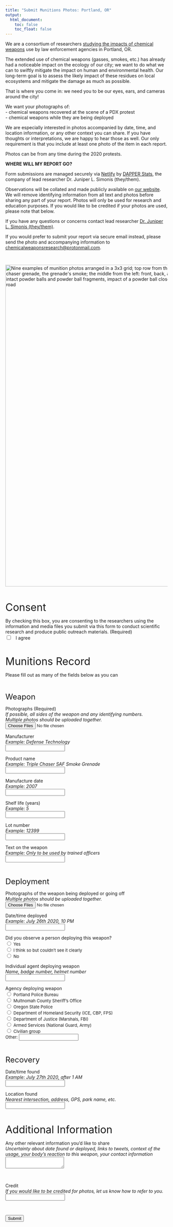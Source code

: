 ```yaml
---
title: "Submit Munitions Photos: Portland, OR"
output:
  html_document:
    toc: false
    toc_float: false
---
```



We are a consortium of researchers [studying the impacts of chemical weapons](https://www.dapperstats.com/project/chemical_weapons/) use by law enforcement agencies in Portland, OR. 

The extended use of chemical weapons (gasses, smokes, etc.) has already had a noticeable impact on the ecology of our city; we want to do what we can to swiftly mitigate the impact on human and environmental health. 
Our long-term goal is to assess the likely impact of these residues on local ecosystems and mitigate the damage as much as possible.

That is where you come in: we need you to be our eyes, ears, and cameras around the city! 

We want your photographs of:  
- chemical weapons recovered at the scene of a PDX protest  
- chemical weapons while they are being deployed

We are especially interested in photos accompanied by date, time, and location information, or any other context you can share. 
If you have thoughts or interpretations, we are happy to hear those as well. 
Our only requirement is that you include at least one photo of the item in each report.

Photos can be from any time during the 2020 protests.

**WHERE WILL MY REPORT GO?**

Form submissions are managed securely via [Netlify](https://www.netlify.com/) by [DAPPER Stats](https://dapperstats.com), the company of lead researcher Dr. Juniper L. Simonis (they/them).

Observations will be collated and made publicly available on [our website](https://www.chemicalweaponsresearch.com).
We will remove identifying information from all text and photos before sharing any part of your report. 
Photos will only be used for research and education purposes.
If you would like to be credited if your photos are used, please note that below.

If you have any questions or concerns contact lead researcher [Dr. Juniper L. Simonis (they/them)](mailto: chemicalweaponsresearch@protonmail.com).

If you would prefer to submit your report via secure email instead, please send the photo and accompanying information to [chemicalweaponsresearch@protonmail.com](mailto: chemicalweaponsresearch@protonmail.com).

<br>

<img src="images/submission_examples.png" alt="Nine examples of munition photos arranged in a 3x3 grid; top row from the left: three SAF Smoke triple chaser grenade parts, the top of a triple chaser grenade, the grenade's smoke; the middle from the left: front, back, and bottom of a CS Instantaneous Blast grenade; bottom row from the left: intact powder balls and powder ball fragments, impact of a powder ball close up in the road, pulled back shot of multiple powder ball impacts in the road" width="1000"> 

<br>

<form name="munitions" method="POST" data-netlify="true">
  <p>
    <font size="+3">Consent</font>
  </p>
  <p>
    <label>
      By checking this box, you are consenting to the researchers using the information and media files you submit via this form to conduct scientific research and produce public outreach materials. (Required)
    </label> 
    <br> 
    <input type="checkbox" name="consent" required/> &nbsp;
    I agree
  </p>
  <br>
  <p>
    <font size="+3">
      Munitions Record
    </font>
  </p>
  <p>
    Please fill out as many of the fields below as you can
  </p>
  <br>
  <p>
    <font size="+2">
      Weapon
    </font>
  </p>
  <p>
    <label>
      Photographs (Required)
    </label>
    <br>
    <em>
      If possible, all sides of the weapon and any identifying numbers.  
      Multiple photos should be uploaded together.
    </em>
    <input type="file" id="munition_photos" name="munitions_photos" multiple required/>
    <br>
  </p>
  <p>
    <label>
      Manufacturer
    </label>
      <br>
      <em>
        Example: Defense Technology
      </em>
    <br>
    <input type="text" id="manufacturer" name="manufacturer"/>
    <br>
  </p>
  <p>
    <label>
      Product name
    </label>
      <br>
      <em>
        Example: Triple Chaser SAF Smoke Grenade
      </em>
    <br>
    <input type="text" id="product" name="product"/>
    <br>
  </p>
  <p>
    <label>
      Manufacture date
    </label>
      <br>
      <em>
        Example: 2007
      </em>
    <br>
    <input type="text" id="manufacture_date" name="manufacture_date"/>
    <br>
  </p>
  <p>
    <label>
      Shelf life (years)
    </label>
      <br>
      <em>
        Example: 5
      </em>
    <br>
    <input type="text" id="shelf_life" name="shelf_life"/>
    <br>
  </p>
  <p>
    <label>
      Lot number
    </label>
      <br>
      <em>
        Example: 12399
      </em>
    <br>
    <input type="text" id="shelf_life" name="shelf_life"/>
    <br>
  </p>
  <p>
    <label>
      Text on the weapon
    </label>
      <br>
      <em>
        Example: Only to be used by trained officers
      </em>
    <br>
    <input type="text" id="weapon_text" name="weapon_text"/>
    <br>
  </p>


  <br>
  <p>
    <font size="+2">
      Deployment
    </font>
  </p>
  <p>
    <label>
      Photographs of the weapon being deployed or going off
    </label>
    <br> 
    <em>
      Multiple photos should be uploaded together.
    </em>
    <input type="file" id="deployment_photos" name="deployment_files" multiple/>
    <br>
  </p>
  <p>
    <label>
      Date/time deployed
    </label>
      <br>
      <em>
        Example: July 26th 2020, 10 PM
      </em>
    <br>
    <input type="text" id="date_time_deployed" name="date_time_deployed"/>
    <br>
  </p>
  <p>
    <label>
      Did you observe a person deploying this weapon?
    </label>
    <br>
    <input type="radio" id="yes" name="in_deployment"/>
    <label for="yes">
      <font size="-1">
        Yes
      </font>
    </label>
    <br>
    <input type="radio" id="maybe" name="in_deployment"/>
    <label for="maybe">
      <font size="-1">
        I think so but couldn't see it clearly
      </font>
    </label>
    <br>
    <input type="radio" id="no" name="in_deployment"/>
    <label for="no">
      <font size="-1">
        No
      </font>
    </label>
  </p>
  <p>
    <label>
      Individual agent deploying weapon 
    </label>
    <br>
    <em>
      Name, badge number, helmet number
    </em>
    <br>
    <input type="text" id="deployer" name="deployer"/>
  </p>
  <p>
    <label>
      Agency deploying weapon
    </label>
    <br>
    <input type="radio" id="ppb" name="agency_deploying"/>
    <label for="ppb">
      <font size="-1">
        Portland Police Bureau
      </font>
    </label>
    <br>
    <input type="radio" id="mcso" name="agency_deploying"/>
    <label for="mcso">
      <font size="-1">
        Multnomah County Sheriff's Office
      </font>
    </label>
    <br>
    <input type="radio" id="osp" name="agency_deploying"/>
    <label for="osp">
      <font size="-1">
        Oregon State Police
      </font>
    </label>
    <br>
    <input type="radio" id="dhs" name="agency_deploying"/>
    <label for="dhs">
      <font size="-1">
        Department of Homeland Security (ICE, CBP, FPS)
      </font>
    </label>
    <br>
    <input type="radio" id="doj" name="agency_deploying"/>
    <label for="doj">
      <font size="-1">
        Department of Justice (Marshals, FBI)
      </font>
    </label>
    <br>
    <input type="radio" id="armed_services" name="agency_deploying"/>
    <label for="armed_services">
      <font size="-1">
        Armed Services (National Guard, Army)
      </font>
    </label>
    <br>
    <input type="radio" id="civilian" name="agency_deploying"/>
    <label for="civilian">
      <font size="-1">
        Civilian group
      </font>
    </label>
    <br>
    <label for="other">
      <font size="-1">
        Other:
      </font>
    </label>
    <input type="text" id="other" name="agency_deploying"/>
    <br>
  </p>
  <br>
  <p>
    <font size="+2">
      Recovery
    </font>
  </p>
  <p>
    <label>
      Date/time found
    </label>
      <br>
      <em>
        Example: July 27th 2020, after 1 AM
      </em>
    <br>
    <input type="text" id="date_time_found" name="date_time_found"/>
    <br>
  </p>
  <p>
    <label>
      Location found
    </label>
      <br>
      <em>
      Nearest intersection, address, GPS, park name, etc.
      </em>
    <br>
    <input type="text" id="location_found" name="location_found"/>
    <br>
  </p>
  <br>
  <p>
    <font size="+3">
      Additional Information
    </font>
  </p>
  <p>
    <label>
      Any other relevant information you'd like to share
    </label>
    <br>
    <em>
      Uncertainty about date found or deployed, links to tweets, context of the usage, your body's reaction to this weapon, your contact information
    </em>
    <textarea name="narrative">
    </textarea>
  </p>
  <br>
  <p>
    <label>
      Credit
    </label>
      <br>
      <em>
      If you would like to be credited for photos, let us know how to refer to you.
      </em>
    <br>
    <input type="text" id="credit" name="credit"/>
    <br>
  </p>
  <br>
  <p>
    <button type="submit">
      Submit
    </button>
  </p>
</form>

<br>